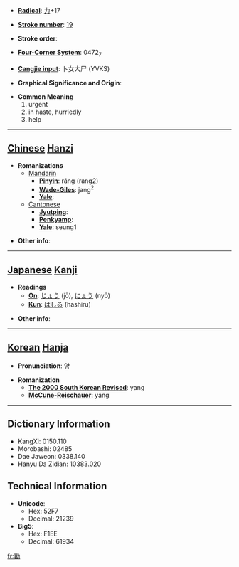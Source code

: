 * '''[[Wiktionary:Chinese radical index| Radical]]''': [[Wiktionary:Chinese radical index 力|力]]+17

* '''[[Wiktionary:Chinese total strokes index|Stroke number]]''': [[Wiktionary:Chinese total strokes index 19|19]]

* '''Stroke order''': 

* '''[[Wiktionary:Chinese four corner index|Four-Corner System]]''': 0472<sub>7</sub>

* '''[[Wiktionary:Chinese Cangjie index|Cangjie input]]''': 卜女大尸 (YVKS)

* '''Graphical Significance and Origin''': 

* '''Common Meaning'''
*#urgent
*# in haste, hurriedly
*# help


----

== [[Chinese]] [[Hanzi]] ==

* '''Romanizations'''
** [[Mandarin]]
*** '''[[Pinyin]]''': ráng (rang2)
*** '''[[Wade-Giles]]''': jang<sup>2</sup>
*** '''[[Yale]]''': 
**[[Cantonese]]
***'''[[Jyutping]]''':
***'''[[Penkyamp]]''': 
***'''[[Yale]]''': seung1

* '''Other info''': 

----

== [[Japanese]] [[Kanji]] ==

* '''Readings'''
** '''[[On]]''': [[じょう]] (jō), [[にょう]] (nyō)
** '''[[Kun]]''': [[はしる]] (hashiru)

* '''Other info''':  

----

== [[Korean]] [[Hanja]] ==

* '''Pronunciation''': 양

* '''Romanization'''
** '''[[The 2000 South Korean Revised Romanization|The 2000 South Korean Revised]]''': yang
** '''[[McCune-Reischauer]]''': yang

----

== Dictionary Information ==

* KangXi: 0150.110
* Morobashi: 02485
* Dae Jaweon: 0338.140
* Hanyu Da Zidian: 10383.020

== Technical Information ==

* '''Unicode''':
** Hex: 52F7
** Decimal: 21239
* '''Big5''':
** Hex: F1EE
** Decimal: 61934

[[fr:勷]]